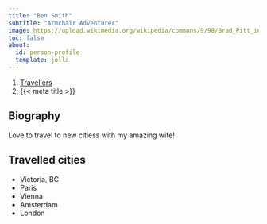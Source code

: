 ```yaml
---
title: "Ben Smith"
subtitle: "Armchair Adventurer"
image: https://upload.wikimedia.org/wikipedia/commons/9/98/Brad_Pitt_in_2014_%28cropped%29.jpg
toc: false
about:
  id: person-profile
  template: jolla
---
```


```{=html}
<nav aria-label="breadcrumb">
  <ol class="breadcrumb">
    <li class="breadcrumb-item"><a href="../travellers.html">Travellers</a></li>
    <li class="breadcrumb-item active" aria-current="page">{{< meta title >}}</li>
  </ol>
</nav>
```

:::{#person-profile}
:::

## Biography

Love to travel to new citiess with my amazing wife!

## Travelled cities

- Victoria, BC
- Paris
- Vienna
- Amsterdam
- London
